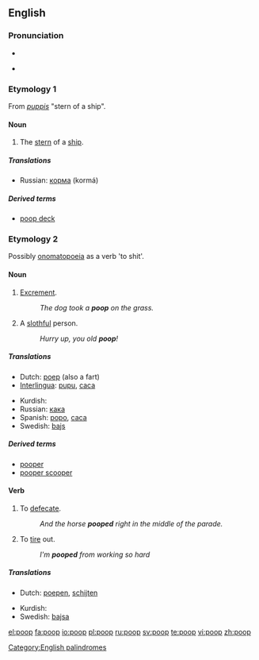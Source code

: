 ==English==

===Pronunciation===
*{{IPA|/puːp/}}
*{{audio|En-ca-poop.ogg|Audio (CA)}}
*:{{rhymes|uːp}}

===Etymology 1===
From {{L.}} ''[[puppis]]'' "stern of a ship".

====Noun====
{{en-noun|s|-}}

# The [[stern]] of a [[ship]].

{{seeCites}}

=====Translations=====
{{trans-top|stern of a ship}}
{{trans-mid}}
*Russian: [[корма]] (kormá) {{f}}
{{trans-bottom}}

=====Derived terms=====
*[[poop deck]]

===Etymology 2===
Possibly [[onomatopoeia]]  as a verb 'to shit'.

====Noun====
{{en-noun|s|-}}

# [[excrement|Excrement]].
#:''The dog took a '''poop''' on the grass.''
# A [[slothful]] person.
#:''Hurry up, you old '''poop'''!''

=====Translations=====
{{trans-top|excrement}}
*Dutch: [[poep]] {{m}} (also a fart)
*[[Interlingua]]: [[pupu]], [[caca]]
{{trans-mid}}
*Kurdish: {{KUchar|[[گوو]]}}
*Russian: [[кака#Russian|кака]] {{f}}
*Spanish: [[popo]], [[caca]]
*Swedish: [[bajs]] {{n}}
{{trans-bottom}}

=====Derived terms=====
* [[pooper]]
* [[pooper scooper]]

====Verb====
{{en-verb}}

# To [[defecate]].
#:''And the horse '''pooped''' right in the middle of the parade.''
# To [[tire]] out.
#:''I'm '''pooped''' from working so hard''

=====Translations=====
{{trans-top|to defecate}}
*Dutch: [[poepen]], [[schijten]]
{{trans-mid}}
*Kurdish: {{KUchar|[[گوو کردن]]}}
*Swedish: [[bajsa]]
{{trans-bottom}}

[[Category:English palindromes]]

[[el:poop]]
[[fa:poop]]
[[io:poop]]
[[pl:poop]]
[[ru:poop]]
[[sv:poop]]
[[te:poop]]
[[vi:poop]]
[[zh:poop]]